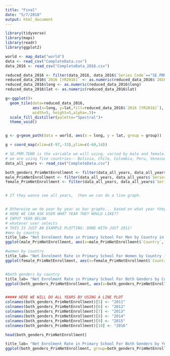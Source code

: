 ```yaml
---
title: "Final"
date: "5/7/2018"
output: html_document
---
```


```r
library(tidyverse)
library(maps)
library(readr)
library(ggplot2)

world <- map_data("world")
data <- read_csv("CompleteData.csv")
data_2016 <- read_csv("CompleteData_2016.csv")

reduced_data_2016 <- filter(data_2016, data_2016$`Series Code`=="SE.PRM.CMPT.ZS")
reduced_data_2016$`2016 [YR2016]` <- as.numeric(reduced_data_2016$`2016 [YR2016]`)
reduced_data_2016$long <- as.numeric(reduced_data_2016$long)
reduced_data_2016$lat <- as.numeric(reduced_data_2016$lat)

g<-ggplot()+
  geom_tile(data=reduced_data_2016,
            aes(x=long, y=lat,fill=reduced_data_2016$`2016 [YR2016]`),
            width=5, height=5,alpha=.5)+
  scale_fill_distiller(palette="Spectral")+
  theme_void()


g <- g+geom_path(data = world, aes(x = long, y = lat, group = group))

g + coord_map(xlim=c(-97,-33),ylim=c(-60,14))


```

```r
# SE.PRM.TENR is the variable we will using. varied by male and female: SE.PRM.TENR.FE, SE.PRM.TENR.MA
# we are using five countries-- Bolivia, Chile, Colombia, Peru, Venezuela
data_all_years <- read_csv("CompleteData.csv")

both_genders_PrimNetEnrollment <- filter(data_all_years, data_all_years$`Series Code`=="SE.PRM.TENR")
male_PrimNetEnrollment <- filter(data_all_years, data_all_years$`Series Code`=="SE.PRM.TENR.MA")
female_PrimNetEnrollment <- filter(data_all_years, data_all_years$`Series Code`=="SE.PRM.TENR.FE")


# If they wanna see all years,  then we can do a line graph. 


# Otherwise we do year by year as bar graphs... based on what year they pick
# HERE WE CAN ASK USER WHAT YEAR THEY WOULD LIKE??
# INPUT YEAR BELOW
# whatever user selects
# THIS IS JUST AN EXAMPLE PLOTTING: DONE WITH JUST 2011!
#men by country
title_lab= "Net Enrolment Rate in Primary School For Men by Country in 2011" # figure out how to add year value here...
ggplot(male_PrimNetEnrollment, aes(x=male_PrimNetEnrollment$`Country`, y=male_PrimNetEnrollment$current_year, fill=male_PrimNetEnrollment$`Country`))+geom_bar(stat="identity", position="dodge")+xlab("Country")+ylab("Adjusted Enrolment Rate ")+ggtitle(title_lab)+ scale_fill_manual(values = c("darkgreen", "blue2", "yellow1", "red", "navyblue" ), name = "Country")

#women by country
title_lab= "Net Enrolment Rate in Primary School For Women by Country in 2011" # figure out how to add year value here...
ggplot(female_PrimNetEnrollment, aes(x=female_PrimNetEnrollment$`Country`, y=female_PrimNetEnrollment$current_year, fill=female_PrimNetEnrollment$`Country`))+geom_bar(stat="identity", position="dodge")+xlab("Country")+ylab("Adjusted Enrolment Rate ")+ggtitle(title_lab)+ scale_fill_manual(values = c("darkgreen", "blue2", "yellow1", "red", "navyblue" ), name = "Country")


#both genders by country
title_lab= "Net Enrolment Rate in Primary School For Both Genders by Country in " # figure out how to add year value here...
ggplot(both_genders_PrimNetEnrollment, aes(x=both_genders_PrimNetEnrollment$`Country`, y=both_genders_PrimNetEnrollment$2011, fill=both_genders_PrimNetEnrollment$`Country`))+geom_bar(stat="identity", position="dodge")+xlab("Country")+ylab("Adjusted Enrolment Rate ")+ggtitle(title_lab)+ scale_fill_manual(values = c("darkgreen", "blue2", "yellow1", "red", "navyblue" ), name = "Country")


##### HERE WE WILL DO ALL YEARS BY USING A LINE PLOT
colnames(both_genders_PrimNetEnrollment)[5] <- "2011"
colnames(both_genders_PrimNetEnrollment)[6] <- "2012"
colnames(both_genders_PrimNetEnrollment)[7] <- "2013"
colnames(both_genders_PrimNetEnrollment)[8] <- "2014"
colnames(both_genders_PrimNetEnrollment)[9] <- "2015"
colnames(both_genders_PrimNetEnrollment)[10] <- "2016"

head(both_genders_PrimNetEnrollment)

title_lab= "Net Enrolment Rate in Primary School For Both Genders by Year " # figure out how to add year value here...
ggplot(both_genders_PrimNetEnrollment, group=both_genders_PrimNetEnrollment$`Country`)+ geom_point(aes(x=2011, y=both_genders_PrimNetEnrollment$`2011`, color=both_genders_PrimNetEnrollment$`Country`))+geom_point(aes(x=2012, y=both_genders_PrimNetEnrollment$`2012`, color=both_genders_PrimNetEnrollment$`Country`))+geom_point(aes(x=2013, y=both_genders_PrimNetEnrollment$`2013`, color=both_genders_PrimNetEnrollment$`Country`))+geom_point(aes(x=2014, y=both_genders_PrimNetEnrollment$`2014`, color=both_genders_PrimNetEnrollment$`Country`))+geom_point(aes(x=2015, y=both_genders_PrimNetEnrollment$`2015`, color=both_genders_PrimNetEnrollment$`Country`))+geom_point(aes(x=2016, y=both_genders_PrimNetEnrollment$`2016`, color=both_genders_PrimNetEnrollment$`Country`))+xlab("Year")+ylab("Adjusted Enrolment Rate ")+ggtitle(title_lab)+ scale_fill_manual(values = c("darkgreen", "blue2", "yellow1", "red", "navyblue" ), name = "Country")


```

